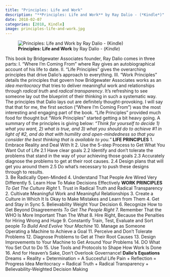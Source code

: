 ```yaml
---
title: "Principles: Life and Work"
description: "**Principles: Life and Work** by Ray Dalio - (*Kindle*)"
date: 2018-02-07
categories: [2018, Kindle]
image: principles-life-and-work.jpg
---
```

![**Principles: Life and Work** by Ray Dalio - (*Kindle*)](principles-life-and-work.jpg){fig-align="left"}

 
This book by Bridgewater Associates founder, Ray Dalio comes in three parts:
I. "Where I'm Coming From" where Ray gives an autobiographical account of his life to date. 
II. "Life Principles" gives the overarching principles that drive Dalio's approach to everything.
III. "Work Principles" details the principles that govern how Bridgewater Associates works as an *idea meritocracy* that tries to deliver meaningful work and relationships through *radical truth* and *radical transparency*.
It's refreshing to see someone lay out the blueprint of their thinking in such a systematic way. The principles that Dalio lays out are definitely thought-provoking. I will say that that for me, the first section ("Where I'm Coming From") was the most interesting and engaging part of the book. "Life Principles" provided much food for thought but "Work Principles" started getting a bit heavy going.
A summary of the principles is giving below:
*"Think for yourself to decide 1) what you want, 2) what is true, and 3) what you should do to achieve #1 in light of #2, and do that with humility and open-mindedness so that you consider the best thinking that is available to you."*
**LIFE PRINCIPLES**
1. Embrace Reality and Deal With It
2. Use the 5-step Process to Get What You Want Out of Life
	2.1 Have clear goals
	2.2 Identify and don't tolerate the problems that stand in the way of your achieving those goals
	2.3 Accurately diagnose the problems to get at their root causes.
	2.4 Design plans that will get you around them
	2.5 Do what's necessary to push these designs through to results.   
3. Be Radically Open-Minded
4. Understand That People Are Wired Very Differently
5. Learn How To Make Decisions Effectively
**WORK PRINCIPLES**
*To Get The Culture Right*
1. Trust in Radical Truth and Radical Transparency
2. Cultivate Meaningful Work and Meaningful Relationships
3. Create a Culture in Which It Is Okay to Make Mistakes and Learn from Them
4. Get and Stay in Sync
5. Believability Weight Your Decision
6. Recognize How to Get Beyond Disagreements
*To Get The People Right*
7. Remember That the WHO Is More Important Than The What
8. Hire Right, Because the Penalties for Hiring Wrong and Huge
9. Constantly Train, Test, Evaluate and Sort people
*To Build And Evolve Your Machine*
10. Manage as Someone Operating a Machine to Achieve a Goal
11. Perceive and Don't Tolerate Problems
12. Diagnose Problems to Get at Their Root Causes
13. Design Improvements to Your Machine to Get Around Your Problems
14. DO What You Set Out to Do
15. Use Tools and Protocols to Shape How Work Is Done
16. And for Heaven's Sake, Don't Overlook Governance!
**Dalio's Equations**
Dreams + Reality + Determination = A Succesful Life
Pain + Reflection = Progress
Idea Meritocracy = Radical Truth + Radical Transparency + Believability-Weighted Decision Making